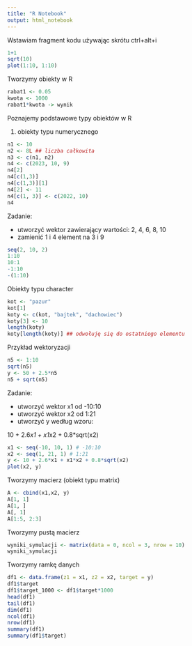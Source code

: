 ```yaml
---
title: "R Notebook"
output: html_notebook
---
```


Wstawiam fragment kodu używając skrótu ctrl+alt+i

```r
1+1
sqrt(10)
plot(1:10, 1:10)
```

Tworzymy obiekty w R

```r
rabat1 <- 0.05
kwota <- 1000
rabat1*kwota -> wynik
```

Poznajemy podstawowe typy obiektów w R

1. obiekty typu numerycznego

```r
n1 <- 10
n2 <- 8L ## liczba całkowita
n3 <- c(n1, n2)
n4 <- c(2023, 10, 9)
n4[2]
n4[c(1,3)]
n4[c(1,3)][1]
n4[2] <- 11
n4[c(1, 3)] <- c(2022, 10)
n4
```

Zadanie:

+ utworzyć wektor zawierający wartości: 2, 4, 6, 8, 10
+ zamienić 1 i 4 element na 3 i 9

```r
seq(2, 10, 2)
1:10
10:1
-1:10
-(1:10)
```

Obiekty typu character

```r
kot <- "pazur"
kot[1]
koty <- c(kot, "bajtek", "dachowiec")
koty[3] <- 10
length(koty)
koty[length(koty)] ## odwołuję się do ostatniego elementu
```
Przykład wektoryzacji

```r
n5 <- 1:10
sqrt(n5)
y <- 50 + 2.5*n5
n5 + sqrt(n5)
```

Zadanie:

- utworzyć wektor x1 od -10:10
- utworzyć wektor x2 od 1:21
- utworzyć y według wzoru:

10 + 2.6*x1 + x1*x2 + 0.8*sqrt(x2)

```r
x1 <- seq(-10, 10, 1) # -10:10
x2 <- seq(1, 21, 1) # 1:21
y <- 10 + 2.6*x1 + x1*x2 + 0.8*sqrt(x2)
plot(x2, y)
```


Tworzymy macierz (obiekt typu matrix)

```r
A <- cbind(x1,x2, y)
A[1, 1]
A[1, ]
A[, 1]
A[1:5, 2:3]
```

Tworzymy pustą macierz

```r
wyniki_symulacji <- matrix(data = 0, ncol = 3, nrow = 10)
wyniki_symulacji
```
Tworzymy ramkę danych

```r
df1 <- data.frame(z1 = x1, z2 = x2, target = y)
df1$target
df1$target_1000 <- df1$target*1000
head(df1)
tail(df1)
dim(df1)
ncol(df1)
nrow(df1)
summary(df1)
summary(df1$target)
```




